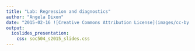 ```yaml
---
title: "Lab: Regression and diagnostics"
author: "Angela Dixon"
date: "2015-02-16 ![Creative Commons Attribution License](images/cc-by.png)"
output: 
  ioslides_presentation:
    css: soc504_s2015_slides.css
---
```

